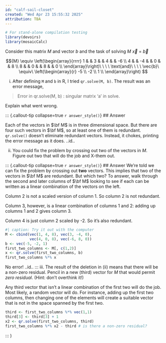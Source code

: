 ```yaml
---
id: "calf-sail-closet"
created: "Wed Apr 23 15:55:32 2025"
attribution: TBA
---
```


```r
# For stand-alone compilation testing
library(devoirs)
library(mosaicCalc)
```

::: {#exr-calf-sail-closet}
Consider this matrix ${M}$ and vector ${b}$ and the task of solving ${M}\ \vec{x} \ = \ \vec{b}$


$${M} \equiv \left(\begin{array}{rrrr}
1 & & 3 & & 4 & & -6 \\ 
4 & & -4 & & 0 & & 8 \\ 
8 & & 0 & & 8 & & 0 \\ 
\end{array}\right)\ \ \ \ \text{and}\ \ \ \ \vec{b}\ \equiv\ \left(\begin{array}{r} 
-5 \\ 
-2 \\ 
1 \\ 
\end{array}\right) $$


i. After defining `M` and `b` in R, I tried `qr.solve(M, b)`. The result was an error message, 

> Error in qr.solve(M, b) : singular matrix 'a' in solve. 

Explain what went wrong.

<!-- Opening answer: csc-6MT -->
::: {.callout-tip collapse=true `r answer_style()`}
## Answer

Each of the vectors in $\bf M$ is in three dimensional space. But there are four such vectors in $\bf M$, so at least one of them is redundant. `qr.solve()` doesn't eliminate redundant vectors. Instead, it chokes, printing the error message as it does.
[..id..]{data-tooltip="Ans id: csc-6MT"}
:::
<!-- closing answer csc-6MT -->


ii. You could fix the problem by crossing out two of the vectors in ${M}$. Figure out two that will do the job and X-them out.

<!-- Opening answer: csc-6Le -->
::: {.callout-tip collapse=true `r answer_style()`}
## Answer
We're told we can fix the problem by crossing out **two** vectors. This implies that two of the vectors in $\bf M$ are redundant. But which two? To answer, walk through the second and later columns of $\bf M$ looking to see if each can be written as a linear combination of the vectors on the left. 

Column 2 is not a scaled version of column 1. So column 2 is not redundant.

Column 3, however, is a linear combination of columns 1 and 2: adding up columns 1 and 2 gives column 3.

Column 4 is just column 2 scaled by -2. So it's also redundant.

```r
#| caption: Try it out with the computer
M <- cbind(vec(1, 4, 8), vec(3, -4, 0),
           vec(4, 0, 8), vec(-6, 8, 0))
b <- vec(-5, -2, 1)
first_two_columns <- M[, c(1,2)]
x <- qr.solve(first_two_columns, b)
first_two_columns %*% x
```
No error!
[..id..]{data-tooltip="Ans id: csc-6Le"}
:::
<!-- closing answer csc-6Le -->
iii. The result of the deletion in (ii) means that there will be a non-zero residual. Pencil in a new (third) vector for $M$ that would permit *zero residual*. (Hint: don't overthink it!)

Any third vector that isn't a linear combination of the first two will do the job. Most likely, a random vector will do. For instance, adding up the first two columns, then changing one of the elements will create a suitable vector that is not in the space spanned by the first two.

```r
third <- first_two_columns %*% vec(1,1)
third[3] <- third[3] + 1
x2 <- qr.solve(first_two_columns, third)
first_two_columns %*% x2 - third # is there a non-zero residual?
```
:::
 <!-- end of exr-calf-sail-closet -->)
